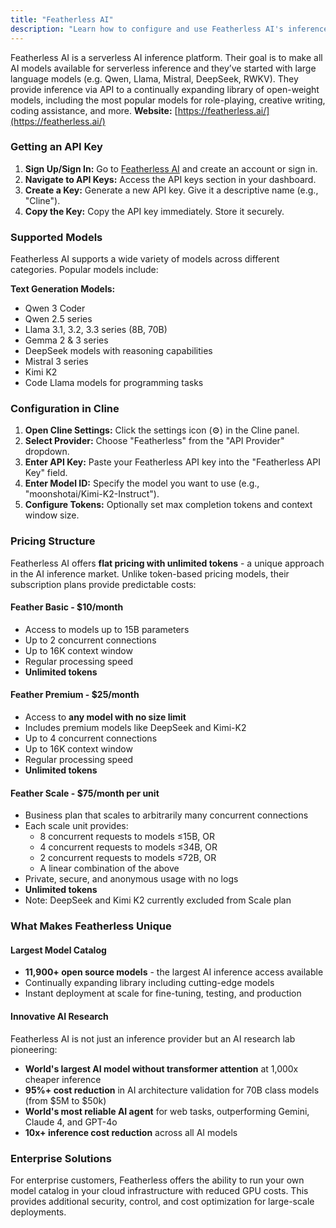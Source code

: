 ```yaml
---
title: "Featherless AI"
description: "Learn how to configure and use Featherless AI's inference platform with Cline. Featherless provides access to over 11,900+ open source models, including Llama, Mistral, DeepSeek, Qwen, and more."
---
```


Featherless AI is a serverless AI inference platform. Their goal is to make all AI models available for serverless inference and they’ve started with large language models (e.g. Qwen, Llama, Mistral, DeepSeek, RWKV). They provide inference via API to a continually expanding library of open-weight models, including the most popular models for role-playing, creative writing, coding assistance, and more.
**Website:** [https://featherless.ai/](https://featherless.ai/)

### Getting an API Key

1.  **Sign Up/Sign In:** Go to [Featherless AI](https://featherless.ai/) and create an account or sign in.
2.  **Navigate to API Keys:** Access the API keys section in your dashboard.
3.  **Create a Key:** Generate a new API key. Give it a descriptive name (e.g., "Cline").
4.  **Copy the Key:** Copy the API key immediately. Store it securely.

### Supported Models

Featherless AI supports a wide variety of models across different categories. Popular models include:

**Text Generation Models:**
-   Qwen 3 Coder
-   Qwen 2.5 series
-   Llama 3.1, 3.2, 3.3 series (8B, 70B)
-   Gemma 2 & 3 series
-   DeepSeek models with reasoning capabilities
-   Mistral 3 series
-   Kimi K2
-   Code Llama models for programming tasks

### Configuration in Cline

1.  **Open Cline Settings:** Click the settings icon (⚙️) in the Cline panel.
2.  **Select Provider:** Choose "Featherless" from the "API Provider" dropdown.
3.  **Enter API Key:** Paste your Featherless API key into the "Featherless API Key" field.
4.  **Enter Model ID:** Specify the model you want to use (e.g., "moonshotai/Kimi-K2-Instruct").
5.  **Configure Tokens:** Optionally set max completion tokens and context window size.

### Pricing Structure

Featherless AI offers **flat pricing with unlimited tokens** - a unique approach in the AI inference market. Unlike token-based pricing models, their subscription plans provide predictable costs:

#### Feather Basic - $10/month
- Access to models up to 15B parameters
- Up to 2 concurrent connections
- Up to 16K context window
- Regular processing speed
- **Unlimited tokens**

#### Feather Premium - $25/month
- Access to **any model with no size limit**
- Includes premium models like DeepSeek and Kimi-K2
- Up to 4 concurrent connections
- Up to 16K context window
- Regular processing speed
- **Unlimited tokens**

#### Feather Scale - $75/month per unit
- Business plan that scales to arbitrarily many concurrent connections
- Each scale unit provides:
  - 8 concurrent requests to models ≤15B, OR
  - 4 concurrent requests to models ≤34B, OR  
  - 2 concurrent requests to models ≤72B, OR
  - A linear combination of the above
- Private, secure, and anonymous usage with no logs
- **Unlimited tokens**
- Note: DeepSeek and Kimi K2 currently excluded from Scale plan

### What Makes Featherless Unique

#### Largest Model Catalog
- **11,900+ open source models** - the largest AI inference access available
- Continually expanding library including cutting-edge models
- Instant deployment at scale for fine-tuning, testing, and production

#### Innovative AI Research
Featherless AI is not just an inference provider but an AI research lab pioneering:
- **World's largest AI model without transformer attention** at 1,000x cheaper inference
- **95%+ cost reduction** in AI architecture validation for 70B class models (from $5M to $50k)
- **World's most reliable AI agent** for web tasks, outperforming Gemini, Claude 4, and GPT-4o
- **10x+ inference cost reduction** across all AI models

### Enterprise Solutions

For enterprise customers, Featherless offers the ability to run your own model catalog in your cloud infrastructure with reduced GPU costs. This provides additional security, control, and cost optimization for large-scale deployments. 